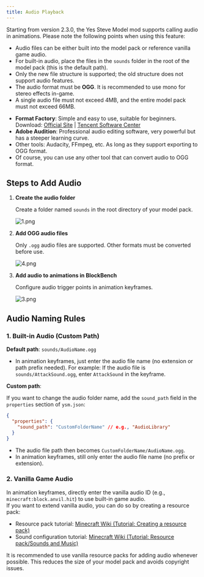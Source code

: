 ```yaml
---
title: Audio Playback
---
```



Starting from version 2.3.0, the Yes Steve Model mod supports calling audio in animations. Please note the following points when using this feature:

- Audio files can be either built into the model pack or reference vanilla game audio.
- For built-in audio, place the files in the `sounds` folder in the root of the model pack (this is the default path).
- Only the new file structure is supported; the old structure does not support audio features.
- The audio format must be **OGG**. It is recommended to use mono for stereo effects in-game.
- A single audio file must not exceed 4MB, and the entire model pack must not exceed 66MB.

<Aside title="How to convert audio? Recommended tools:">

- **Format Factory**: Simple and easy to use, suitable for beginners. Download:
  [Official Site](http://www.pcfreetime.com/formatfactory/CN/index.html) |
  [Tencent Software Center](https://pc.qq.com/detail/11/detail_1511.html)
- **Adobe Audition**: Professional audio editing software, very powerful but has a steeper learning curve.
- Other tools: Audacity, FFmpeg, etc. As long as they support exporting to OGG format.
- Of course, you can use any other tool that can convert audio to OGG format.

</Aside>

## Steps to Add Audio

<Steps>

1. **Create the audio folder**

   Create a folder named `sounds` in the root directory of your model pack.

   ![1.png](/images/HZMXbJgK1i6raef.png)

2. **Add OGG audio files**

   Only `.ogg` audio files are supported. Other formats must be converted before use.

   ![4.png](/images/niRbwcJYmG9dqzO.png)

3. **Add audio to animations in BlockBench**

   Configure audio trigger points in animation keyframes.

   ![3.png](/images/bQ3r4OSskhH5z7a.png)

</Steps>

## Audio Naming Rules

### 1. Built-in Audio (Custom Path)

**Default path**: `sounds/AudioName.ogg`

- In animation keyframes, just enter the audio file name (no extension or path prefix needed). For example:
  If the audio file is `sounds/AttackSound.ogg`, enter `AttackSound` in the keyframe.

**Custom path**:

If you want to change the audio folder name, add the `sound_path` field in the `properties` section of `ysm.json`:

```json
{
  "properties": {
    "sound_path": "CustomFolderName" // e.g., "AudioLibrary"
  }
}
```

- The audio file path then becomes `CustomFolderName/AudioName.ogg`.
- In animation keyframes, still only enter the audio file name (no prefix or extension).

### 2. Vanilla Game Audio

In animation keyframes, directly enter the vanilla audio ID (e.g., `minecraft:block.anvil.hit`) to use built-in game audio.  
If you want to extend vanilla audio, you can do so by creating a resource pack:

- Resource pack tutorial: [Minecraft Wiki (Tutorial: Creating a resource pack)](https://zh.minecraft.wiki/w/Tutorial:%E5%88%B6%E4%BD%9C%E8%B5%84%E6%BA%90%E5%8C%85?variant=zh-cn)
- Sound configuration tutorial: [Minecraft Wiki (Tutorial: Resource pack/Sounds and Music)](https://zh.minecraft.wiki/w/Tutorial:%E5%88%B6%E4%BD%9C%E8%B5%84%E6%BA%90%E5%8C%85/%E9%9F%B3%E6%95%88%E5%92%8C%E9%9F%B3%E4%B9%90)

<Aside>

It is recommended to use vanilla resource packs for adding audio whenever possible. This reduces the size of your model pack and avoids copyright issues.

</Aside>

